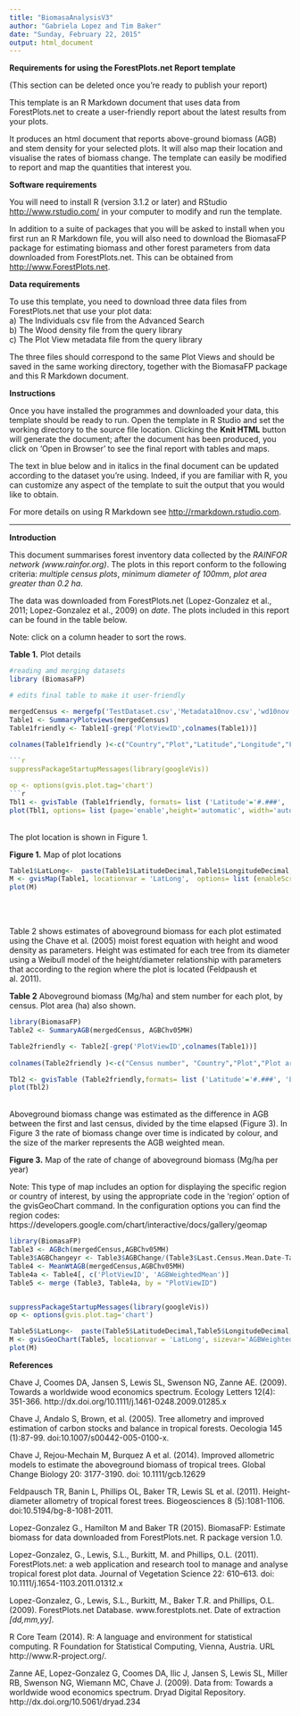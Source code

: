 ```yaml
---
title: "BiomasaAnalysisV3"
author: "Gabriela Lopez and Tim Baker"
date: "Sunday, February 22, 2015"
output: html_document
---
```

**Requirements for using the ForestPlots.net Report template** 

(This section can be deleted once you're ready to publish your report)

This template is an R Markdown document that uses data from ForestPlots.net to create a user-friendly report about the latest results from your plots.

It produces an html document that reports above-ground biomass (AGB) and stem density for your selected plots. It will also map their location and visualise the rates of biomass change. The template can easily be modified to report and map the quantities that interest you.

**Software requirements**

You will need to install R (version 3.1.2 or later) and RStudio <http://www.rstudio.com/> in your computer to modify and run the template.

In addition to a suite of packages that you will be asked to install when you first run an R Markdown file, you will also need to download the BiomasaFP package for estimating biomass and other forest parameters from data downloaded from ForestPlots.net. This can be obtained from <http://www.ForestPlots.net>.

**Data requirements**

To use this template, you need to download three data files from ForestPlots.net that use your plot data:  
a) The Individuals csv file from the Advanced Search  
b) The Wood density file from the query library  
c) The Plot View metadata file from the query library  

The three files should correspond to the same Plot Views and should be saved in the same working directory, together with the BiomasaFP package and this R Markdown document.

**Instructions**

Once you have installed the programmes and downloaded your data, this template should be ready to run. Open the template in R Studio and set the working directory to the source file location. Clicking the **Knit HTML** button will generate the document; after the document has been produced, you click on 'Open in Browser' to see the final report with tables and maps.

The text in blue below and in italics in the final document can be updated according to the dataset you're using. Indeed, if you are familiar with R, you can customize any aspect of the template to suit the output that you would like to obtain. 

For more details on using R Markdown see <http://rmarkdown.rstudio.com>. 

-----

**Introduction**

This document summarises forest inventory data collected by the *RAINFOR network (www.rainfor.org)*.  The plots in this report conform to the following criteria: *multiple census plots*, *minimum diameter of 100mm*, *plot area greater than 0.2 ha*.

The data was downloaded from ForestPlots.net (Lopez-Gonzalez et al., 2011; Lopez-Gonzalez et al., 2009) on *date*. The plots included in this report can be found in the table below. 

Note: click on a column header to sort the rows.

**Table 1.** Plot details

```r
#reading amd merging datasets
library (BiomasaFP)

# edits final table to make it user-friendly

mergedCensus <- mergefp('TestDataset.csv','Metadata10nov.csv','wd10nov.csv' )
Table1 <- SummaryPlotviews(mergedCensus)
Table1friendly <- Table1[-grep('PlotViewID',colnames(Table1))]
  
colnames(Table1friendly )<-c("Country","Plot","Latitude","Longitude","First census","Last census","Number of censuses")

```r
suppressPackageStartupMessages(library(googleVis))

op <- options(gvis.plot.tag='chart')
```r
Tbl1 <- gvisTable (Table1friendly, formats= list ('Latitude'='#.###', 'Longitude'= '#.###', 'First census' ='#.##', 'Last census' ='#.##'))
plot(Tbl1, options= list (page='enable',height='automatic', width='automatic'))

```

<br>The plot location is shown in Figure 1.</br>

**Figure 1.** Map of plot locations

```r
Table1$LatLong<-  paste(Table1$LatitudeDecimal,Table1$LongitudeDecimal, sep=":")
M <- gvisMap(Table1, locationvar = 'LatLong',  options= list (enableScrollWheel=TRUE, useMapTypeControl=TRUE, width =600, height=400, dataMode="markers"))
plot(M)

```
<br></br>

Table 2 shows estimates of aboveground biomass for each plot estimated using the Chave et al. (2005) moist forest equation with height and wood density as parameters. Height was estimated for each tree from its diameter using a Weibull model of the height/diameter relationship with parameters that according to the region where the plot is located (Feldpaush et al. 2011). 

**Table 2** Aboveground biomass (Mg/ha) and stem number for each plot, by census. Plot area (ha) also shown.
```r
library(BiomasaFP)
Table2 <- SummaryAGB(mergedCensus, AGBChv05MH)

Table2friendly <- Table2[-grep('PlotViewID',colnames(Table1))]
  
colnames(Table2friendly )<-c("Census number", "Country","Plot","Plot area", "Latitude","Longitude","Census date","AGB","Stem number")

Tbl2 <- gvisTable (Table2friendly,formats= list ('Latitude'='#.###', 'Longitude'= '#.###', 'Census date' ='#.##','AGB' = '#.##'), options= list (page='enable',height='automatic', width='automatic'))
plot(Tbl2)
```

<br>Aboveground biomass change was estimated as the difference in AGB between the first and last census, divided by the time elapsed (Figure 3). In Figure 3 the rate of biomass change over time is indicated by colour, and the size of the marker represents the AGB weighted mean.</br>

**Figure 3.** Map of the rate of change of aboveground biomass (Mg/ha per year)

Note: This type of map includes an option for displaying the specific region or country of interest, by using the appropriate code in the 'region' option of the gvisGeoChart command. In the configuration options you can find the region codes: https://developers.google.com/chart/interactive/docs/gallery/geomap

```r
library(BiomasaFP)
Table3 <- AGBch(mergedCensus,AGBChv05MH)
Table3$AGBChangeyr <- Table3$AGBChange/(Table3$Last.Census.Mean.Date-Table3$Census.Mean.Date)
Table4 <- MeanWtAGB(mergedCensus,AGBChv05MH)
Table4a <- Table4[, c('PlotViewID', 'AGBWeightedMean')]
Table5 <- merge (Table3, Table4a, by = "PlotViewID")


suppressPackageStartupMessages(library(googleVis))
op <- options(gvis.plot.tag='chart')

Table5$LatLong<-  paste(Table5$LatitudeDecimal,Table5$LongitudeDecimal, sep=":")
M <- gvisGeoChart(Table5, locationvar = 'LatLong', sizevar='AGBWeightedMean', colorvar='AGBChangeyr' ,  options= list (enableScrollWheel=TRUE, useMapTypeControl=TRUE, width =600, height=400, region="005", dataMode="markers"))
plot(M)
```

**References**

Chave J, Coomes DA, Jansen S, Lewis SL, Swenson NG, Zanne AE. (2009). Towards a worldwide wood economics spectrum. Ecology Letters 12(4): 351-366. http://dx.doi.org/10.1111/j.1461-0248.2009.01285.x

Chave J, Andalo S, Brown, et al. (2005). Tree allometry and improved estimation of carbon stocks and balance in tropical forests. Oecologia 145 (1):87-99. doi:10.1007/s00442-005-0100-x.

Chave J, Rejou-Mechain M, Burquez A et al. (2014). Improved allometric models to estimate the aboveground biomass of tropical trees. Global Change Biology 20: 3177-3190. doi: 10.1111/gcb.12629

Feldpausch TR, Banin L, Phillips OL, Baker TR, Lewis SL et al. (2011). Height-diameter allometry of tropical forest trees. Biogeosciences 8 (5):1081-1106. doi:10.5194/bg-8-1081-2011.

Lopez-Gonzalez  G., Hamilton M and Baker TR (2015). BiomasaFP: Estimate biomass for data downloaded from ForestPlots.net. R package version 1.0.

Lopez-Gonzalez, G., Lewis, S.L., Burkitt, M. and Phillips, O.L. (2011). ForestPlots.net: a web application and research tool to manage and analyse tropical forest plot data. Journal of Vegetation Science 22: 610–613. doi: 10.1111/j.1654-1103.2011.01312.x

Lopez-Gonzalez, G., Lewis, S.L., Burkitt, M., Baker T.R. and Phillips, O.L. (2009). ForestPlots.net Database. www.forestplots.net. Date of extraction *[dd,mm,yy]*.

R Core Team (2014). R: A language and environment for statistical computing. R Foundation for Statistical Computing, Vienna, Austria. URL http://www.R-project.org/.

Zanne AE, Lopez-Gonzalez G, Coomes DA, Ilic J, Jansen S, Lewis SL, Miller RB, Swenson NG, Wiemann MC, Chave J. (2009). Data from: Towards a worldwide wood economics spectrum. Dryad Digital Repository. http://dx.doi.org/10.5061/dryad.234
